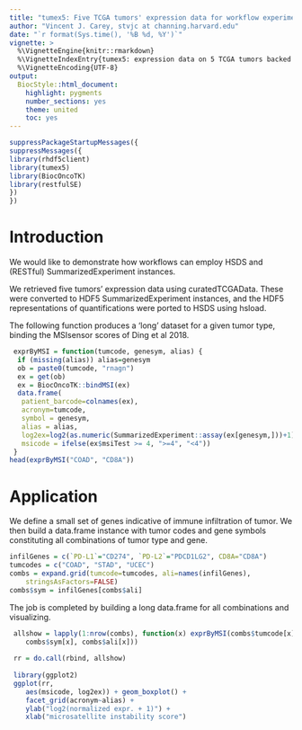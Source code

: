 ```yaml
---
title: "tumex5: Five TCGA tumors' expression data for workflow experimentation"
author: "Vincent J. Carey, stvjc at channing.harvard.edu"
date: "`r format(Sys.time(), '%B %d, %Y')`"
vignette: >
  %\VignetteEngine{knitr::rmarkdown}
  %\VignetteIndexEntry{tumex5: expression data on 5 TCGA tumors backed by HSDS}
  %\VignetteEncoding{UTF-8}
output:
  BiocStyle::html_document:
    highlight: pygments
    number_sections: yes
    theme: united
    toc: yes
---
```


```r
suppressPackageStartupMessages({
suppressMessages({
library(rhdf5client)
library(tumex5)
library(BiocOncoTK)
library(restfulSE)
})
})
```

# Introduction

We would like to demonstrate how workflows can employ
HSDS and (RESTful) SummarizedExperiment instances.

We retrieved five tumors' expression data using
curatedTCGAData.  These were converted to HDF5 SummarizedExperiment
instances, and the HDF5 representations of quantifications
were ported to HSDS using hsload.

The following function produces a 'long' dataset for a
given tumor type, binding the MSIsensor scores of Ding et al 2018.

```r
 exprByMSI = function(tumcode, genesym, alias) {
  if (missing(alias)) alias=genesym
  ob = paste0(tumcode, "rnagn")
  ex = get(ob)
  ex = BiocOncoTK::bindMSI(ex)
  data.frame(
   patient_barcode=colnames(ex),
   acronym=tumcode,
   symbol = genesym,
   alias = alias,
   log2ex=log2(as.numeric(SummarizedExperiment::assay(ex[genesym,]))+1),
   msicode = ifelse(ex$msiTest >= 4, ">=4", "<4"))
 }
head(exprByMSI("COAD", "CD8A"))
```

# Application

We define a small set of genes indicative of immune
infiltration of tumor.  We then build a data.frame
instance with tumor codes and gene symbols constituting
all combinations of tumor type and gene.
```r
infilGenes = c(`PD-L1`="CD274", `PD-L2`="PDCD1LG2", CD8A="CD8A")
tumcodes = c("COAD", "STAD", "UCEC")
combs = expand.grid(tumcode=tumcodes, ali=names(infilGenes),
    stringsAsFactors=FALSE)
combs$sym = infilGenes[combs$ali]
```

The job is completed by building a long data.frame
for all combinations and visualizing.

```r
 allshow = lapply(1:nrow(combs), function(x) exprByMSI(combs$tumcode[x],
    combs$sym[x], combs$ali[x]))
 
 rr = do.call(rbind, allshow)
 
 library(ggplot2)
 ggplot(rr,
    aes(msicode, log2ex)) + geom_boxplot() +
    facet_grid(acronym~alias) +
    ylab("log2(normalized expr. + 1)") +
    xlab("microsatellite instability score")
```
